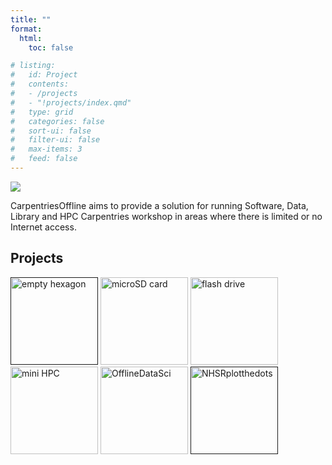 ```yaml
---
title: ""
format:
  html:
    toc: false

# listing:
#   id: Project
#   contents:
#   - /projects
#   - "!projects/index.qmd"
#   type: grid
#   categories: false
#   sort-ui: false
#   filter-ui: false
#   max-items: 3
#   feed: false
---
```


![](images/OFFLINE.png)

CarpentriesOffline aims to provide a solution for running Software, Data, Library and HPC Carpentries workshop in areas where there is limited or no Internet access.

## Projects

[<img src="/projects/images/hexagon.png" height="140" alt = "empty hexagon"/>]()
[<img src="/projects/images/hexagon_microSD.png" height="140" alt = "microSD card"/>](/projects/RaspberryPi.qmd)
[<img src="/projects/images/hexagon_flashdrive.png" height="140" alt = "flash drive"/>](/projects/FlashDrive.qmd)
[<img src="/projects/images/hexagon_minihpc.png" height="140" alt = "mini HPC"/>](/projects/miniHPC.qmd)
[<img src="/projects/images/hexagon_python.png" height="140" alt = "OfflineDataSci"/>](/projects/offlinedatasci.qmd) 
[<img src="/projects/images/hexagon.png" height="140" alt = "NHSRplotthedots"/>]()
